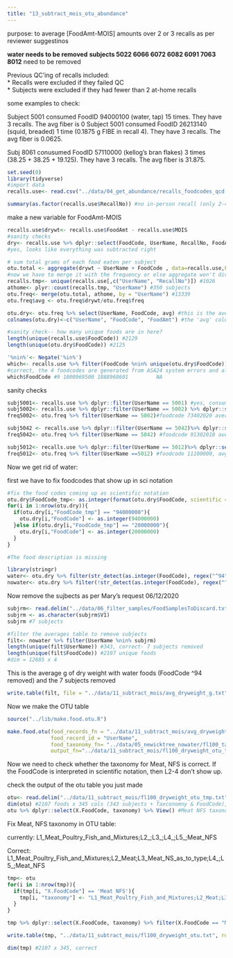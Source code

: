 ```yaml
---
title: "13_subtract_mois_otu_abundance"
---
```


purpose: to average [FoodAmt-MOIS] amounts over 2 or 3 recalls as per reviewer suggestinos

**water needs to be removed**
**subjects 5022 6066 6072 6082 6091 7063 8012** need to be removed 

Previous QC'ing of recalls included:  
  * Recalls were excluded if they failed QC  
  * Subjects were excluded if they had fewer than 2 at-home recalls   

some examples to check:   

Subject 5001 consumed FoodID 94000100 (water, tap) 15 times. They have 3 recalls. The avg fiber is 0 
Subject 5001 consumed FoodID 26213140 (squid, breaded) 1 time (0.1875 g FIBE in recall 4). They have 3 recalls. The avg fiber is 0.0625. 

Subj 8061 conusumed FoodID 57110000 (kellog's bran flakes) 3 times (38.25 + 38.25 + 19.125). They have 3 recalls. The avg fiber is 31.875. 

```r
set.seed(0)
library(tidyverse)
#import data 
recalls.use<- read.csv("../data/04_get_abundance/recalls_foodcodes_qcd.csv", header=T) #19373 x 111, correct n of rows. 
```

```r
summary(as.factor(recalls.use$RecallNo)) #no in-person recall (only 2-4)
```
make a new variable for FoodAmt-MOIS

```r
recalls.use$drywt<- recalls.use$FoodAmt - recalls.use$MOIS
#sanity checks
dry<- recalls.use %>% dplyr::select(FoodCode, UserName, RecallNo, FoodAmt, MOIS,drywt, Food_Description)
#yes, looks like everything was subtracted right
```


```r
# sum total grams of each food eaten per subject
otu.total <- aggregate(drywt ~ UserName + FoodCode , data=recalls.use,FUN="sum") #13339 x 3 can't use Food Description because that hasn't been uniquified yet (i.e. includes variations like W/OIL. That gets cleaned up in the next part)
#now we have to merge it with the frequency or else aggregate won't divide by the total n of recalls (since not all foods appear in every recall) 
recalls.tmp<- unique(recalls.use[,c("UserName", "RecallNo")]) #1026
athome<- plyr::count(recalls.tmp, "UserName") #350 subjects
otu.freq<- merge(otu.total, athome, by = "UserName") #13339
otu.freq$avg <- otu.freq$drywt/otu.freq$freq
```

```r
otu.dry<- otu.freq %>% select(UserName, FoodCode, avg) #this is the average dry weight values for all foods and subj passing qc (i.e. including water and the 7 subjects mary asked to remove)
colnames(otu.dry)<-c("UserName", "FoodCode", "FoodAmt") #the 'avg' column needs to be named "FoodAmt" for the below function
```

```r
#sanity check-- how many unique foods are in here? 
length(unique(recalls.use$FoodCode)) #2129
length(unique(otu.dry$FoodCode)) #2125

'%nin%'<- Negate('%in%')
which<- recalls.use %>% filter(FoodCode %nin% unique(otu.dry$FoodCode)) %>% select(FoodCode, Food_Description) %>% unique()
#correct, the 4 foodcodes are generated from ASA24 system errors and all had NA values for nutrients etc. hooooray
which$FoodCode #9 1000969500 1888968601         NA
```

sanity checks
```r
subj5001<- recalls.use %>% dplyr::filter(UserName == 5001) #yes, consumed 94000100 15 times
subj5002<- recalls.use %>% dplyr::filter(UserName == 5002) %>% dplyr::select(UserName, RecallNo, FoodAmt, MOIS, drywt,FoodCode, Food_Description) #consumed 73402020 sweet potato 3 times (2x in recall 2, 1x in recall 3) (dry wt 32.718 + 65.436 + 49.077 = 147.231); subject 5002 has 3 recalls total
freq5002<- otu.freq %>% filter(UserName == 5002)#foodcode 73402020 average is 147.231/3 = 49.077 correct

subj5042 <- recalls.use %>% dplyr::filter(UserName == 5042)%>% dplyr::select(UserName, RecallNo, FoodAmt, MOIS, drywt,FoodCode, Food_Description) # only has 2 recalls, consumed 91302010 Honey 3 times (1x in r2, 2x in r3): dry weight 34.818 + 34.818 + 11.606 = 81.242
freq5042<- otu.freq %>% filter(UserName == 5042) #foodcode 91302010 average is 81.242/2 = 40.621, correct

subj5012<- recalls.use %>% dplyr::filter(UserName == 5012)%>% dplyr::select(UserName, RecallNo, FoodAmt, MOIS, drywt,FoodCode, Food_Description) #consumed Milk, NFS 11100000 1x in recall 2, dry weight == 1.31516; has 3 recalls; consumed 53220030_Cookie, fig bar 4x, total CARB = 80.16
freq5012<- otu.freq %>% filter(UserName ==5012) #foodcode 11100000, avg dry weight = 0.4383867; foodcode 53220030, avg dry weight = 26.72 CORRECT
```


Now we get rid of water: 

first we have to fix foodcodes that show up in sci notation
```r
#fix the food codes coming up as scientific notation 
otu.dry$FoodCode_tmp<- as.integer(format(otu.dry$FoodCode, scientific = F))
for(i in 1:nrow(otu.dry)){
  if(otu.dry[i,"FoodCode_tmp"] == "94000000"){
    otu.dry[i,"FoodCode"] <- as.integer(94000000)
  }else if(otu.dry[i,"FoodCode_tmp"] == "20000000"){
    otu.dry[i,"FoodCode"] <- as.integer(20000000)
  }
}

#The food description is missing 
```

```r
library(stringr)
water<- otu.dry %>% filter(str_detect(as.integer(FoodCode), regex("^94"))) #415 entries
nowater<- otu.dry %>% filter(!str_detect(as.integer(FoodCode), regex("^94"))) #12924 subjects, correct (13339-415), 2122 unique foodcodes
```

Now remove the sujbects as per Mary's request 06/12/2020

```r
subjrm<- read.delim("../data/06_filter_samples/FoodSamplesToDiscard.txt", header=F, sep = "\t") #these are the subjects to remove
subjrm <- as.character(subjrm$V1)
subjrm #7 subjects 
```

```r
#filter the averages table to remove subjects 
filt<- nowater %>% filter(UserName %nin% subjrm)
length(unique(filt$UserName)) #343, correct- 7 subjects removed 
length(unique(filt$FoodCode)) #2107 unique foods 
#dim = 12685 x 4
```

This is the average g of dry weight with water foods (FoodCode ^94 removed) and the 7 subjects removed
```r
write.table(filt, file = "../data/11_subtract_mois/avg_dryweight_g.txt", sep="\t", row.names=F, quote=F)
```


Now we make the OTU table

```r
source("../lib/make.food.otu.R")

make.food.otu(food_records_fn = "../data/11_subtract_mois/avg_dryweight_g.txt" ,
              food_record_id = "UserName", 
              food_taxonomy_fn= "../data/05_newicktree_nowater/fl100_taxonomy_nowater_for_otu.txt", #this uses the taxonomy for the food tree w/o water
              output_fn="../data/11_subtract_mois/fl100_dryweight_otu_tmp.txt")

```

Now we need to check whether the taxonomy for Meat, NFS is correct. If the FoodCode is interpreted in scientific notation, then L2-4 don't show up. 

check the output of the otu table you just made 
```r
otu<- read.delim("../data/11_subtract_mois/fl100_dryweight_otu_tmp.txt", header=T, sep = "\t", stringsAsFactors = F)
dim(otu) #2107 foods x 345 cols (343 subjects + Taxconomny & FoodCode), correct
otu %>% dplyr::select(X.FoodCode, taxonomy) %>% View() #Meat NFS taxonomy is incorrect. 
```

Fix Meat, NFS taxonomy in OTU table: 

currently: 
L1_Meat_Poultry_Fish_and_Mixtures;L2_;L3_;L4_;L5_;Meat_NFS

Correct: 
L1_Meat_Poultry_Fish_and_Mixtures;L2_Meat;L3_Meat_NS_as_to_type;L4_;L5_;Meat_NFS

```r
tmp<- otu
for(i in 1:nrow(tmp)){
  if(tmp[i, "X.FoodCode"] == 'Meat NFS'){
    tmp[i, "taxonomy"] <- "L1_Meat_Poultry_Fish_and_Mixtures;L2_Meat;L3_Meat_NS_as_to_type;L4_;L5_;Meat_NFS"
  }
}

tmp %>% dplyr::select(X.FoodCode, taxonomy) %>% filter(X.FoodCode == "Meat NFS") %>% View() #looks good

write.table(tmp, "../data/11_subtract_mois/fl100_dryweight_otu.txt", row.names = F, sep = "\t", quote=F)
```

```r
dim(tmp) #2107 x 345, correct 
```
